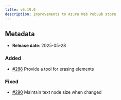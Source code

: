 ```yaml
---
title: v0.19.0
description: Improvements to Azure Web PubSub store
---
```


## Metadata

- **Release date**: 2025-05-28

### Added

- [#288](https://github.com/InditexTech/weavejs/issues/288) Provide a tool for erasing elements

### Fixed

- [#290](https://github.com/InditexTech/weavejs/issues/290) Maintain text node size when changed
